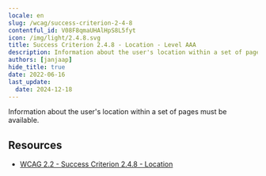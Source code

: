 ```yaml
---
locale: en
slug: /wcag/success-criterion-2-4-8
contentful_id: V08F8qmaUHAlHpS8L5fyt
icon: /img/light/2.4.8.svg
title: Success Criterion 2.4.8 - Location - Level AAA
description: Information about the user's location within a set of pages must be available.
authors: [janjaap]
hide_title: true
date: 2022-06-16
last_update:
  date: 2024-12-18
---
```


<Hero
  title="Location"
  image="/img/light/2.4.8.svg"
  alt="WCAG 2.4.8 icon"
  prefix="Success Criterion 2.4.8"
  suffix="Level AAA"
/>

Information about the user's location within a set of pages must be available.

## Resources

- [WCAG 2.2 - Success Criterion 2.4.8 - Location](https://www.w3.org/TR/WCAG22/#location)
